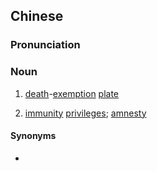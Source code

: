 ==Chinese==
{{zh-forms|type=22}}

===Pronunciation===
{{zh-pron
|m=miǎnsǐ jīnpái
|c=min5 sei2 gam1 paai4
|cat=n
}}

===Noun===
{{zh-noun}}

# {{lb|zh|historical}} [[death]]-[[exemption]] [[plate]] {{gloss|plate bestowed by emperor allowing one to be exempt from death penalty}}
# {{lb|zh|figurative}} [[immunity]] [[privilege]]s; [[amnesty]]

====Synonyms====
* {{zh-l|免死牌}}
